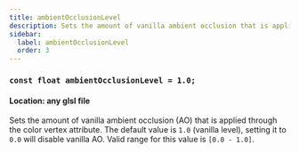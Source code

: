 ```yaml
---
title: ambientOcclusionLevel
description: Sets the amount of vanilla ambient occlusion that is applied through the color vertex attribute.
sidebar:
  label: ambientOcclusionLevel
  order: 3
---
```


### `const float ambientOcclusionLevel = 1.0;`

#### Location: any glsl file

Sets the amount of vanilla ambient occlusion (AO) that is applied through the color vertex attribute. The default value is `1.0` (vanilla level), setting it to `0.0` will disable vanilla AO. Valid range for this value is `[0.0 - 1.0]`.